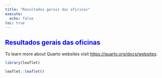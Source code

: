 ---
title: "Resultados gerais das oficinas"
execute:
  echo: false
toc: true
---

::: {.callout-note appearance="simple"}
::: {style="color: blue"}
# Resultados gerais das oficinas
:::
:::

To learn more about Quarto websites visit <https://quarto.org/docs/websites>.

```{r}
library(leaflet)

leaflet::leaflet()


```
